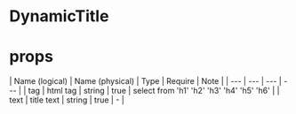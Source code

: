 # DynamicTitle

# props
| Name (logical) | Name (physical) | Type | Require | Note |
| --- | --- | --- | --- |
| tag | html tag | string | true | select from 'h1' 'h2' 'h3' 'h4' 'h5' 'h6' |
| text | title text | string | true | - |
